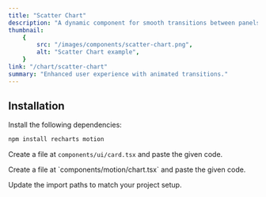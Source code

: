 ```yaml
---
title: "Scatter Chart"
description: "A dynamic component for smooth transitions between panels."
thumbnail:
    {
        src: "/images/components/scatter-chart.png",
        alt: "Scatter Chart example",
    }
link: "/chart/scatter-chart"
summary: "Enhanced user experience with animated transitions."
---
```


<ComponentPreview name="scatter-chart-demo" />

## Installation

<Steps>
<Step>
Install the following dependencies:
</Step>

```bash 
npm install recharts motion
```

<Step>Create a file at `components/ui/card.tsx` and paste the given code.</Step>

<CollapsibleSource name="card" />

<Step>
    Create a file at `components/motion/chart.tsx` and paste the given code.
</Step>

<CollapsibleSource name="chart" />

<Step>Update the import paths to match your project setup.</Step>

</Steps>
